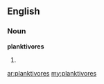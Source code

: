 ==English==

===Noun===
'''planktivores'''

# {{plural of|planktivore}}

[[ar:planktivores]]
[[my:planktivores]]